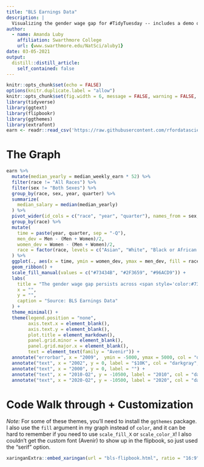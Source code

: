 ```yaml
---
title: "BLS Earnings Data"
description: |
  Visualizing the gender wage gap for #TidyTuesday -- includes a demo of customizing ggplots! 
author:
  - name: Amanda Luby
    affiliation: Swarthmore College
    url: {www.swarthmore.edu/NatSci/aluby1}
date: 03-05-2021
output:
  distill::distill_article:
    self_contained: false
---
```



```r
knitr::opts_chunk$set(echo = FALSE)
options(knitr.duplicate.label = "allow")
knitr::opts_chunk$set(fig.width = 6, message = FALSE, warning = FALSE, comment = "", cache = F, error = F)
library(tidyverse)
library(ggtext)
library(flipbookr)
library(ggthemes)
library(extrafont)
earn <- readr::read_csv('https://raw.githubusercontent.com/rfordatascience/tidytuesday/master/data/2021/2021-02-23/earn.csv')

```

# The Graph

```r
earn %>%
  mutate(median_yearly = median_weekly_earn * 52) %>%
  filter(race != "All Races") %>%
  filter(sex != "Both Sexes") %>%
  group_by(race, sex, year, quarter) %>%
  summarize(
    median_salary = median(median_yearly)
  ) %>%
  pivot_wider(id_cols = c("race", "year", "quarter"), names_from = sex, values_from = median_salary) %>%
  group_by(race) %>%
  mutate(
    time = paste(year, quarter, sep = "-Q"),
    men_dev = Men - (Men + Women)/2,
    women_dev = Women - (Men + Women)/2,
    race = factor(race, levels = c("Asian", "White", "Black or African American"))
  ) %>%
  ggplot(., aes(x = time, ymin = women_dev, ymax = men_dev, fill = race, group = race)) + 
  geom_ribbon() +
  scale_fill_manual(values = c("#73434B", "#2F3659", "#96ACD9")) + 
  labs(
    title = "The gender wage gap persists across <span style='color:#73434B;'>**Asian**</span>, <span style='color:#2F3659;'>**White**</span>, and <span style='color:#96ACD9;'>**Black**</span> Americans",
    x = "",
    y = "",
    caption = "Source: BLS Earnings Data"
  ) + 
  theme_minimal() + 
  theme(legend.position = "none",
        axis.text.x = element_blank(),
        axis.text.y = element_blank(),
        plot.title = element_markdown(),
        panel.grid.minor = element_blank(),
        panel.grid.major.x = element_blank(),
        text = element_text(family = "Avenir")) +
  annotate("errorbar", x = "2009",  ymin = -5000, ymax = 5000, col = "darkgray") + 
  annotate("text", x = "2002", y = 0, label = "$10K", col = "darkgray", angle = 90, family = "Avenir") + 
  annotate("text", x = "2000", y = 0, label = "") + 
  annotate("text", x = "2010-Q2", y = -10500, label = "2010", col = "darkgray", family = "Avenir") + 
  annotate("text", x = "2020-Q2", y = -10500, label = "2020", col = "darkgray", family = "Avenir") 
```

# Code Walk through + Customization

*Note:* For some of these themes, you'll need to install the `ggthemes` package. I also use the `fill` argument in my graph instead of `color`, and it can be hard to remember if you need to use `scale_fill_X` or `scale_color_X`! I also couldn't get the custom font (Avenir) to show up in the flipbook, so just used the "serif" option. 

```r
xaringanExtra::embed_xaringan(url = "bls-flipbook.html", ratio = "16:9")
```


